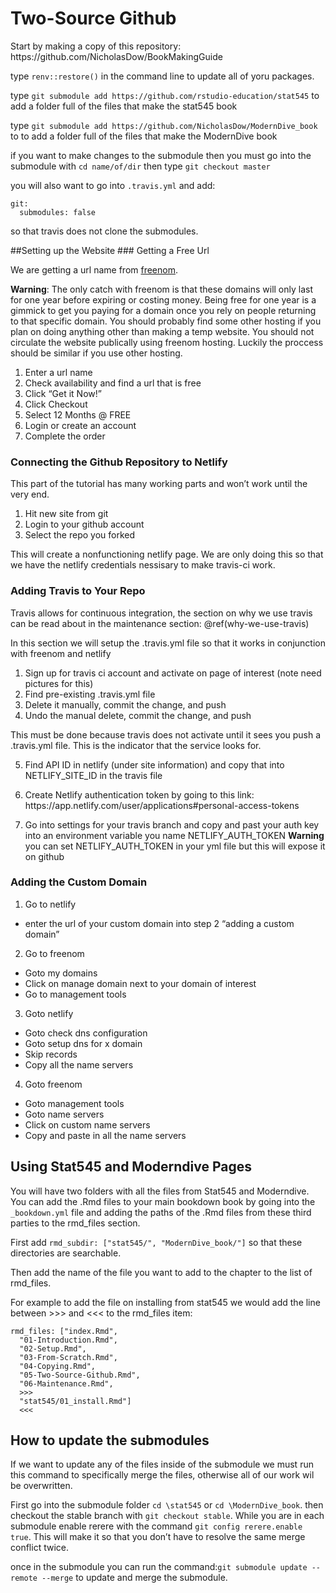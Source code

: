# Two-Source Github

Start by making a copy of this repository: https://github.com/NicholasDow/BookMakingGuide

type `renv::restore()` in the command line to update all of yoru packages.

type `git submodule add https://github.com/rstudio-education/stat545`
to add a folder full of the files that make the stat545 book


type `git submodule add https://github.com/NicholasDow/ModernDive_book` to 
to add a folder full of the files that make the ModernDive book

if you want to make changes to the submodule then you must go into the submodule with `cd name/of/dir` then type `git checkout master`

you will also want to go into `.travis.yml` and add:
```
git:
  submodules: false
```
so that travis does not clone the submodules.

<!-- When ever you want to update type `git submodule foreach git pull origin master` see this stackoverflow [post](https://stackoverflow.com/questions/5828324/update-git-submodule-to-latest-commit-on-origin) -->

<!-- Then make a fork of MD and Stat545 -->

<!-- within those two respective repositories -->
<!-- run the command `git remote upstream <url>` -->
<!-- I use -->
<!-- `git remote add upstream https://github.com/moderndive/ModernDive_book` in the MD repo and -->
<!-- `git remote add upstream https://github.com/rstudio-education/stat545` in the stat545 repo   -->



<!-- every time you want to update the files from these repositories with material that the authors of these books may have wanted to add you will -->
<!-- 1. `git fetch upstream` which will update the repository -->
<!-- 2. `git checkout master` which will put your head on the master branch -->
<!-- 3. `git merge upstream/master` which will merge the master branch of your upstream into your current master branch -->
<!-- 4. `git push origin master` to finalize changes after a merge -->
<!-- You can update this remote repostiory  -->
##Setting up the Website
### Getting a Free Url

We are getting a url name from [freenom](https://www.freenom.com/). 

**Warning**: The only catch with freenom is that these domains will only last for one year before expiring or costing money. Being free for one year is a gimmick to get you paying for a domain once you rely on people returning to that specific domain. You should probably find some other hosting if you plan on doing anything other than making a temp website. You should not circulate the website publically using freenom hosting. Luckily the proccess should be similar if you use other hosting.

1. Enter a url name
2. Check availability and find a url that is free
3. Click “Get it Now!”
4. Click Checkout
5. Select 12 Months @ FREE
6. Login or create an account
7. Complete the order

### Connecting the Github Repository to Netlify
This part of the tutorial has many working parts and won't work until the very end.

1. Hit new site from git
2. Login to your github account
3. Select the repo you forked

This will create a nonfunctioning netlify page. We are only doing this so that we have the netlify credentials nessisary to make travis-ci work.

### Adding Travis to Your Repo

Travis allows for continuous integration, the section on why we use travis can be read about in the maintenance section: \@ref(why-we-use-travis)

In this section we will setup the .travis.yml file so that it works in conjunction with freenom and netlify

1. Sign up for travis ci account and activate on page of interest (note need pictures for this)
2. Find pre-existing .travis.yml file
3. Delete it manually, commit the change, and push  
4. Undo the manual delete, commit the change, and push

This must be done because travis does not activate until it sees you push a .travis.yml file. This is the indicator that the service looks for. 

5. Find API ID in netlify (under site information) and copy that into NETLIFY_SITE_ID in the travis file

6. Create Netlify authentication token by going to this link: https://app.netlify.com/user/applications#personal-access-tokens 

7. Go into settings for your travis branch and copy and past your auth key into an environment variable you name NETLIFY_AUTH_TOKEN
**Warning** you can set NETLIFY_AUTH_TOKEN in your yml file but this will expose it on github

### Adding the Custom Domain

1. Go to netlify 
  - enter the url of your custom domain into step 2 “adding a custom domain”
2. Go to freenom
  - Goto my domains
  - Click on manage domain next to your domain of interest
  - Go to management tools
3. Goto netlify
  - Goto check dns configuration
  - Goto setup dns for x domain
  - Skip records
  - Copy all the name servers
4. Goto freenom
  - Goto management tools 
  - Goto name servers
  - Click on custom name servers
  - Copy and paste in all the name servers
  
## Using Stat545 and Moderndive Pages
You will have two folders with all the files from Stat545 and Moderndive. You can add the .Rmd files to your main bookdown book by going into the `_bookdown.yml` file and adding the paths of the .Rmd files from these third parties to the rmd_files section. 

First add `rmd_subdir: ["stat545/", "ModernDive_book/"]` so that these directories are searchable. 

Then add the name of the file you want to add to the chapter to the list of rmd_files.

For example to add the file on installing from stat545 we would add the line between >>> and <<< to the rmd_files item:

```
rmd_files: ["index.Rmd", 
  "01-Introduction.Rmd", 
  "02-Setup.Rmd", 
  "03-From-Scratch.Rmd",
  "04-Copying.Rmd",
  "05-Two-Source-Github.Rmd",
  "06-Maintenance.Rmd",
  >>>
  "stat545/01_install.Rmd"]
  <<<
```

## How to update the submodules
If we want to update any of the files inside of the submodule we must run this command to specifically merge the files, otherwise all of our work wil be overwritten.

First go into the submodule folder `cd \stat545` or `cd \ModernDive_book`. then checkout the stable branch with `git checkout stable`. While you are in each submodule enable rerere with the command `git config rerere.enable true`. This will make it so that you don't have to resolve the same merge conflict twice.

once in the submodule you can run the command:`git submodule update --remote --merge` to update and merge the submodule.



